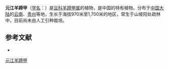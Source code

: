 {{Speciesbox
| name = 元江羊蹄甲
| status = 
| status_system = 
| image =
| genus = Bauhinia
| species = esquirolii
| authority = Gagnep.
}}

'''元江羊蹄甲'''（[[学名|学名]]：{{lang|la|''Bauhinia esquirolii''}}）是[[豆科|豆科]][[羊蹄甲属|羊蹄甲属]]的植物，是中国的特有植物。分布于[[中国大陆|中国大陆]]的[[云南|云南]]、[[贵州|贵州]]等地，生长于海拔970米至1,700米的地区，常生于山坡阳处疏林中，目前尚未由人工引种栽培。

== 参考文献 ==
<div class="references-small">
* {{cite web| url =http://www.bioinfo.cn/db05/KmzwSpecies.php?action=view&id=2165| title =元江羊蹄甲| work =《中国高等植物数据库全库》| publisher =中国科学院微生物研究所| author =昆明植物研究所| accessdate =2009-02-23| deadurl =yes| archiveurl =https://web.archive.org/web/20160305055754/http://www.bioinfo.cn/db05/KmzwSpecies.php?action=view&id=2165| archivedate =2016-03-05}}
</div>
{{Taxonbar|from=Q10889758}}

[[Category:羊蹄甲属|元江羊蹄甲]]


{{植物小作品}}